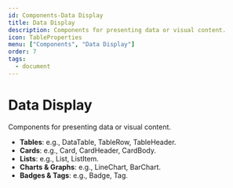```yaml
---
id: Components-Data Display
title: Data Display
description: Components for presenting data or visual content.
icon: TableProperties
menu: ["Components", "Data Display"]
order: 7
tags:
  - document
---
```


# Data Display

Components for presenting data or visual content.

- **Tables**: e.g., DataTable, TableRow, TableHeader.
- **Cards**: e.g., Card, CardHeader, CardBody.
- **Lists**: e.g., List, ListItem.
- **Charts & Graphs**: e.g., LineChart, BarChart.
- **Badges & Tags**: e.g., Badge, Tag.
